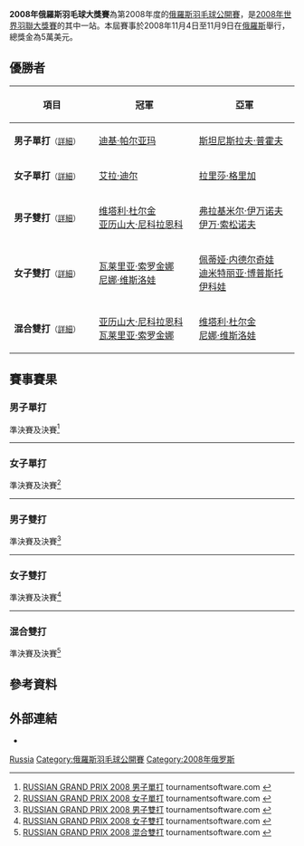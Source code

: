 {{noteTA|G1=Badminton}}
{{infobox badminton event
|name           = 2008年俄羅斯羽毛球大獎賽
|image          = 
|size           = 
|caption        =
|dates          = 2008年11月4日－11月9日
|number_edition = 
|level          = 3B
|prize_money    = 5萬美元
|location       = {{RUS}}
|venue          = 
|previous       = 2007年俄羅斯羽毛球黃金大獎賽 
|next           = 2009年俄羅斯羽毛球大獎賽
}}
'''2008年俄羅斯羽毛球大獎賽'''為第2008年度的[[俄羅斯羽毛球公開賽|俄羅斯羽毛球公開賽]]，是[[2008年世界羽聯大獎賽|2008年世界羽聯大獎賽]]的其中一站。本屆賽事於2008年11月4日至11月9日在[[俄羅斯|俄羅斯]]舉行，總獎金為5萬美元。

== 優勝者 ==
{| class=wikitable style="font-size:small"
!width="200"|項目
!width="250"|冠軍
!width="250"|亞軍
|-
|'''男子單打'''<small>（[[#男子單打|詳細]]）</small>
|{{flagicon|NED}} [[迪基·帕尔亚玛|迪基·帕尔亚玛]]
|{{flagicon|RUS}} [[斯坦尼斯拉夫·普霍夫|斯坦尼斯拉夫·普霍夫]]
|-
|'''女子單打'''<small>（[[#女子單打|詳細]]）</small>
|{{flagicon|RUS}} [[艾拉·迪尔|艾拉·迪尔]]
|{{flagicon|UKR}} [[拉里莎·格里加|拉里莎·格里加]]
|-
|'''男子雙打'''<small>（[[#男子雙打|詳細]]）</small>
|{{flagicon|RUS}} [[维塔利·杜尔金|维塔利·杜尔金]]<br/>{{flagicon|RUS}} [[亚历山大·尼科拉恩科|亚历山大·尼科拉恩科]]
|{{flagicon|RUS}} [[弗拉基米尔·伊万诺夫|弗拉基米尔·伊万诺夫]]<br/>{{flagicon|RUS}} [[伊万·索松诺夫|伊万·索松诺夫]]
|-
|'''女子雙打'''<small>（[[#女子雙打|詳細]]）</small>
|{{flagicon|RUS}} [[瓦莱里亚·索罗金娜|瓦莱里亚·索罗金娜]]<br/>{{flagicon|RUS}} [[尼娜·维斯洛娃|尼娜·维斯洛娃]]
|{{flagicon|BUL}} [[佩蒂娅·内德尔奇娃|佩蒂娅·内德尔奇娃]]<br/>{{flagicon|BUL}} [[迪米特丽亚·博普斯托伊科娃|迪米特丽亚·博普斯托伊科娃]]
|-
|'''混合雙打'''<small>（[[#混合雙打|詳細]]）</small>
|{{flagicon|RUS}} [[亚历山大·尼科拉恩科|亚历山大·尼科拉恩科]]<br/>{{flagicon|RUS}} [[瓦莱里亚·索罗金娜|瓦莱里亚·索罗金娜]]
|{{flagicon|RUS}} [[维塔利·杜尔金|维塔利·杜尔金]]<br/>{{flagicon|RUS}} [[尼娜·维斯洛娃|尼娜·维斯洛娃]]
|}

== 賽事賽果 ==
=== 男子單打 ===
;準決賽及決賽<ref name="MS">[http://tournamentsoftware.com/sport/draw.aspx?id=0C7023F1-3188-42BD-AAA5-9AC0C7EBC9A1&draw=1 RUSSIAN GRAND PRIX 2008 男子單打] {{Wayback|url=http://tournamentsoftware.com/sport/draw.aspx?id=0C7023F1-3188-42BD-AAA5-9AC0C7EBC9A1&draw=1 |date=20170914080908 }} tournamentsoftware.com {{en}}</ref>
{{4TeamBracket-Tennis3-v2
| team-width=200
| RD1-seed1=1
| RD1-team1='''{{flagicon|NED}} [[迪基·帕尔亚玛|迪基·帕尔亚玛]]
| RD1-score1-1='''21
| RD1-score1-2='''21
| RD1-score1-3=
| RD1-seed2=3
| RD1-team2={{flagicon|FRA}} [[布里斯·利弗德斯|布里斯·利弗德斯]]
| RD1-score2-1=19
| RD1-score2-2=15
| RD1-score2-3=

| RD1-seed3=4
| RD1-team3='''{{flagicon|RUS}} [[斯坦尼斯拉夫·普霍夫|斯坦尼斯拉夫·普霍夫]]
| RD1-score3-1='''21
| RD1-score3-2='''21
| RD1-score3-3=
| RD1-seed4=2
| RD1-team4={{flagicon|UKR}} [[弗拉季斯拉夫·德鲁琴科|弗拉季斯拉夫·德鲁琴科]]
| RD1-score4-1=14
| RD1-score4-2=18
| RD1-score4-3=

| RD2-seed1=1
| RD2-team1='''{{flagicon|NED}} [[迪基·帕尔亚玛|迪基·帕尔亚玛]]
| RD2-score1-1='''21
| RD2-score1-2='''21
| RD2-score1-3=
| RD2-seed2=2
| RD2-team2={{flagicon|RUS}} [[斯坦尼斯拉夫·普霍夫|斯坦尼斯拉夫·普霍夫]]
| RD2-score2-1=12
| RD2-score2-2=18
| RD2-score2-3=
}}
----

=== 女子單打 ===
;準決賽及決賽<ref name="WS">[http://tournamentsoftware.com/sport/draw.aspx?id=0C7023F1-3188-42BD-AAA5-9AC0C7EBC9A1&draw=3 RUSSIAN GRAND PRIX 2008 女子單打] {{Wayback|url=http://tournamentsoftware.com/sport/draw.aspx?id=0C7023F1-3188-42BD-AAA5-9AC0C7EBC9A1&draw=3 |date=20170914075507 }} tournamentsoftware.com {{en}}</ref>
{{4TeamBracket-Tennis3-v2
| team-width=200
| RD1-seed1=
| RD1-team1={{flagicon|FRA}} [[Elisa_Chanteur|Elisa Chanteur]]
| RD1-score1-1=18
| RD1-score1-2=17
| RD1-score1-3=
| RD1-seed2=3
| RD1-team2='''{{flagicon|UKR}} [[拉里莎·格里加|拉里莎·格里加]]
| RD1-score2-1='''21
| RD1-score2-2='''21
| RD1-score2-3=

| RD1-seed3=4
| RD1-team3='''{{flagicon|RUS}} [[艾拉·迪尔|艾拉·迪尔]]
| RD1-score3-1='''21
| RD1-score3-2='''21
| RD1-score3-3=
| RD1-seed4=2
| RD1-team4={{flagicon|BUL}} [[佩蒂娅·内德尔奇娃|佩蒂娅·内德尔奇娃]]
| RD1-score4-1=19
| RD1-score4-2=9
| RD1-score4-3=

| RD2-seed1=3
| RD2-team1={{flagicon|UKR}} [[拉里莎·格里加|拉里莎·格里加]]
| RD2-score1-1=10
| RD2-score1-2='''21
| RD2-score1-3=12
| RD2-seed2=4
| RD2-team2='''{{flagicon|RUS}} [[艾拉·迪尔|艾拉·迪尔]]
| RD2-score2-1='''21
| RD2-score2-2=17
| RD2-score2-3='''21
}}
----

=== 男子雙打 ===
;準決賽及決賽<ref name="MD">[http://tournamentsoftware.com/sport/draw.aspx?id=0C7023F1-3188-42BD-AAA5-9AC0C7EBC9A1&draw=5 RUSSIAN GRAND PRIX 2008 男子雙打] tournamentsoftware.com {{en}}</ref>
{{4TeamBracket-Tennis3-v2
| team-width=200
| RD1-seed1=1
| RD1-team1='''{{flagicon|RUS}} [[维塔利·杜尔金|维塔利·杜尔金]]<br/> {{flagicon|RUS}} [[亚历山大·尼科拉恩科|亚历山大·尼科拉恩科]]
| RD1-score1-1='''21
| RD1-score1-2='''21
| RD1-score1-3=
| RD1-seed2=4
| RD1-team2={{flagicon|UKR}} [[维塔利·科诺夫|维塔利·科诺夫]]<br/> {{flagicon|UKR}} [[德米特罗·扎瓦德斯基|德米特罗·扎瓦德斯基]]
| RD1-score2-1=19
| RD1-score2-2=17
| RD1-score2-3=

| RD1-seed3=7
| RD1-team3='''{{flagicon|RUS}} [[弗拉基米尔·伊万诺夫|弗拉基米尔·伊万诺夫]]<br/> {{flagicon|RUS}} [[伊万·索松诺夫|伊万·索松诺夫]]
| RD1-score3-1='''21
| RD1-score3-2='''21
| RD1-score3-3=
| RD1-seed4=2
| RD1-team4={{flagicon|POL}} [[卢卡斯·莫伦|卢卡斯·莫伦]]<br/> {{flagicon|POL}} [[麦克·罗加尔斯基|麦克·罗加尔斯基]]
| RD1-score4-1=15
| RD1-score4-2=17
| RD1-score4-3=

| RD2-seed1=1
| RD2-team1='''{{flagicon|RUS}} [[维塔利·杜尔金|维塔利·杜尔金]]<br/> {{flagicon|RUS}} [[亚历山大·尼科拉恩科|亚历山大·尼科拉恩科]]
| RD2-score1-1='''21
| RD2-score1-2='''21
| RD2-score1-3=
| RD2-seed2=7
| RD2-team2={{flagicon|RUS}} [[弗拉基米尔·伊万诺夫|弗拉基米尔·伊万诺夫]]<br/> {{flagicon|RUS}} [[伊万·索松诺夫|伊万·索松诺夫]]
| RD2-score2-1=11
| RD2-score2-2=15
| RD2-score2-3=
}}
----

=== 女子雙打 ===
;準決賽及決賽<ref name="WD">[http://tournamentsoftware.com/sport/draw.aspx?id=0C7023F1-3188-42BD-AAA5-9AC0C7EBC9A1&draw=6 RUSSIAN GRAND PRIX 2008 女子雙打] {{Wayback|url=http://tournamentsoftware.com/sport/draw.aspx?id=0C7023F1-3188-42BD-AAA5-9AC0C7EBC9A1&draw=6 |date=20170914085028 }} tournamentsoftware.com {{en}}</ref>
{{4TeamBracket-Tennis3-v2
| team-width=200
| RD1-seed1=1
| RD1-team1='''{{flagicon|RUS}} [[瓦莱里亚·索罗金娜|瓦莱里亚·索罗金娜]]<br/> {{flagicon|RUS}} [[尼娜·维斯洛娃|尼娜·维斯洛娃]]
| RD1-score1-1='''21
| RD1-score1-2='''21
| RD1-score1-3=
| RD1-seed2=
| RD1-team2={{flagicon|FRA}} [[劳拉·舒瓦内|劳拉·舒瓦内]]<br/> {{flagicon|FRA}} [[Weny_Rahmawati|Weny Rahmawati]]
| RD1-score2-1=17
| RD1-score2-2=9
| RD1-score2-3=

| RD1-seed3=
| RD1-team3={{flagicon|RUS}} [[安娜斯塔西亚·切尔维亚科娃|安娜斯塔西亚·切尔维亚科娃]]<br/> {{flagicon|RUS}} [[罗米纳·加布杜林娜|罗米纳·加布杜林娜]]
| RD1-score3-1=11
| RD1-score3-2=16
| RD1-score3-3=
| RD1-seed4=
| RD1-team4='''{{nowrap|{{flagicon|BUL}} [[佩蒂娅·内德尔奇娃|佩蒂娅·内德尔奇娃]]<br/> {{flagicon|BUL}} [[迪米特丽亚·博普斯托伊科娃|迪米特丽亚·博普斯托伊科娃]]}}
| RD1-score4-1='''21
| RD1-score4-2='''21
| RD1-score4-3=

| RD2-seed1=
| RD2-team1='''{{flagicon|RUS}} [[瓦莱里亚·索罗金娜|瓦莱里亚·索罗金娜]]<br/> {{flagicon|RUS}} [[尼娜·维斯洛娃|尼娜·维斯洛娃]]
| RD2-score1-1='''21
| RD2-score1-2='''21
| RD2-score1-3=
| RD2-seed2=
| RD2-team2={{nowrap|{{flagicon|BUL}} [[佩蒂娅·内德尔奇娃|佩蒂娅·内德尔奇娃]]<br/> {{flagicon|BUL}} [[迪米特丽亚·博普斯托伊科娃|迪米特丽亚·博普斯托伊科娃]]}}
| RD2-score2-1=18
| RD2-score2-2=8
| RD2-score2-3=
}}
----

=== 混合雙打 ===
;準決賽及決賽<ref name="XD">[http://tournamentsoftware.com/sport/draw.aspx?id=0C7023F1-3188-42BD-AAA5-9AC0C7EBC9A1&draw=7 RUSSIAN GRAND PRIX 2008 混合雙打] tournamentsoftware.com {{en}}</ref>
{{4TeamBracket-Tennis3-v2
| team-width=200
| RD1-seed1=6
| RD1-team1='''{{flagicon|RUS}} [[亚历山大·尼科拉恩科|亚历山大·尼科拉恩科]]<br/> {{flagicon|RUS}} [[瓦莱里亚·索罗金娜|瓦莱里亚·索罗金娜]]
| RD1-score1-1=17
| RD1-score1-2='''21
| RD1-score1-3='''21
| RD1-seed2=
| RD1-team2={{flagicon|RUS}} [[叶夫根尼·德雷明|叶夫根尼·德雷明]]<br/> {{flagicon|RUS}} [[叶夫根尼亚·迪莫娃|叶夫根尼亚·迪莫娃]]
| RD1-score2-1='''21
| RD1-score2-2=9
| RD1-score2-3=13

| RD1-seed3=3
| RD1-team3='''{{flagicon|RUS}} [[维塔利·杜尔金|维塔利·杜尔金]]<br/> {{flagicon|RUS}} [[尼娜·维斯洛娃|尼娜·维斯洛娃]]
| RD1-score3-1='''21
| RD1-score3-2=24
| RD1-score3-3='''21
| RD1-seed4=2
| RD1-team4={{flagicon|UKR}} [[瓦列里·阿特拉什琴科夫|瓦列里·阿特拉什琴科夫]]<br/> {{flagicon|UKR}} [[埃琳娜·普鲁斯|埃琳娜·普鲁斯]]
| RD1-score4-1=7
| RD1-score4-2='''26
| RD1-score4-3=13

| RD2-seed1=6
| RD2-team1='''{{flagicon|RUS}} [[亚历山大·尼科拉恩科|亚历山大·尼科拉恩科]]<br/> {{flagicon|RUS}} [[瓦莱里亚·索罗金娜|瓦莱里亚·索罗金娜]]
| RD2-score1-1='''21
| RD2-score1-2='''21
| RD2-score1-3=
| RD2-seed2=3
| RD2-team2={{flagicon|RUS}} [[维塔利·杜尔金|维塔利·杜尔金]]<br/> {{flagicon|RUS}} [[尼娜·维斯洛娃|尼娜·维斯洛娃]]
| RD2-score2-1=19
| RD2-score2-2=19
| RD2-score2-3=
}}

== 參考資料 ==
{{Reflist}}

== 外部連結 ==
*{{official|http://www.badm.ru}}

{{2008年世界羽聯大獎賽}}

[[Category:2008年世界羽聯大獎賽|Russia]]
[[Category:俄羅斯羽毛球公開賽|Category:俄羅斯羽毛球公開賽]]
[[Category:2008年俄罗斯|Category:2008年俄罗斯]]